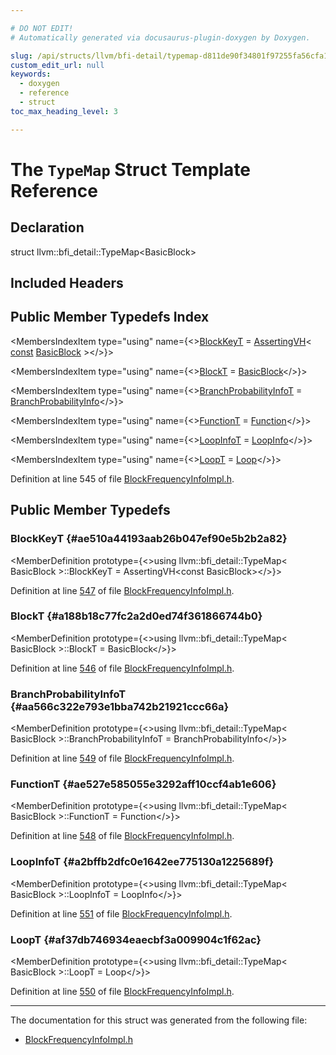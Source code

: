 ```yaml
---

# DO NOT EDIT!
# Automatically generated via docusaurus-plugin-doxygen by Doxygen.

slug: /api/structs/llvm/bfi-detail/typemap-d811de90f34801f97255fa56cfa1d92f
custom_edit_url: null
keywords:
  - doxygen
  - reference
  - struct
toc_max_heading_level: 3

---
```





# The `TypeMap` Struct Template Reference

<DoxygenPage pluginConfig={pluginConfig}>



## Declaration

<CodeBlock>struct llvm::bfi_detail::TypeMap&lt;BasicBlock&gt;</CodeBlock>

## Included Headers

<IncludesList>
<IncludesListItem
  filePath="llvm/Analysis/BlockFrequencyInfoImpl.h"
  permalink="/docs/api/files/include/include/llvm/include/llvm/analysis/blockfrequencyinfoimpl-h"
  isLocal="true" />
</IncludesList>

## Public Member Typedefs Index

<MembersIndex>

<MembersIndexItem
  type="using"
  name={<><a href="#ae510a44193aab26b047ef90e5b2b2a82">BlockKeyT</a> = <a href="/docs/api/classes/llvm/assertingvh">AssertingVH</a>&lt; <a href="/docs/api/files/lib/lib/target/lib/target/aarch64/aarch64promoteconstant-cpp/#a90f8350fecae261c25be85d38b451bff">const</a> <a href="/docs/api/classes/llvm/basicblock">BasicBlock</a> &gt;</>}>
</MembersIndexItem>

<MembersIndexItem
  type="using"
  name={<><a href="#a188b18c77fc2a2d0ed74f361866744b0">BlockT</a> = <a href="/docs/api/classes/llvm/basicblock">BasicBlock</a></>}>
</MembersIndexItem>

<MembersIndexItem
  type="using"
  name={<><a href="#aa566c322e793e1bba742b21921ccc66a">BranchProbabilityInfoT</a> = <a href="/docs/api/classes/llvm/branchprobabilityinfo">BranchProbabilityInfo</a></>}>
</MembersIndexItem>

<MembersIndexItem
  type="using"
  name={<><a href="#ae527e585055e3292aff10ccf4ab1e606">FunctionT</a> = <a href="/docs/api/classes/llvm/function">Function</a></>}>
</MembersIndexItem>

<MembersIndexItem
  type="using"
  name={<><a href="#a2bffb2dfc0e1642ee775130a1225689f">LoopInfoT</a> = <a href="/docs/api/classes/llvm/loopinfo">LoopInfo</a></>}>
</MembersIndexItem>

<MembersIndexItem
  type="using"
  name={<><a href="#af37db746934eaecbf3a009904c1f62ac">LoopT</a> = <a href="/docs/api/classes/llvm/loop">Loop</a></>}>
</MembersIndexItem>

</MembersIndex>


Definition at line 545 of file <a href="/docs/api/files/include/include/llvm/include/llvm/analysis/blockfrequencyinfoimpl-h">BlockFrequencyInfoImpl.h</a>.

<SectionDefinition>

## Public Member Typedefs

### BlockKeyT {#ae510a44193aab26b047ef90e5b2b2a82}

<MemberDefinition
  prototype={<>using llvm::bfi&#95;detail::TypeMap&lt; BasicBlock &gt;::BlockKeyT =  AssertingVH&lt;const BasicBlock&gt;</>}>

Definition at line <a href="/docs/api/files/include/include/llvm/include/llvm/analysis/blockfrequencyinfoimpl-h/#l00547">547</a> of file <a href="/docs/api/files/include/include/llvm/include/llvm/analysis/blockfrequencyinfoimpl-h">BlockFrequencyInfoImpl.h</a>.
</MemberDefinition>

### BlockT {#a188b18c77fc2a2d0ed74f361866744b0}

<MemberDefinition
  prototype={<>using llvm::bfi&#95;detail::TypeMap&lt; BasicBlock &gt;::BlockT =  BasicBlock</>}>

Definition at line <a href="/docs/api/files/include/include/llvm/include/llvm/analysis/blockfrequencyinfoimpl-h/#l00546">546</a> of file <a href="/docs/api/files/include/include/llvm/include/llvm/analysis/blockfrequencyinfoimpl-h">BlockFrequencyInfoImpl.h</a>.
</MemberDefinition>

### BranchProbabilityInfoT {#aa566c322e793e1bba742b21921ccc66a}

<MemberDefinition
  prototype={<>using llvm::bfi&#95;detail::TypeMap&lt; BasicBlock &gt;::BranchProbabilityInfoT =  BranchProbabilityInfo</>}>

Definition at line <a href="/docs/api/files/include/include/llvm/include/llvm/analysis/blockfrequencyinfoimpl-h/#l00549">549</a> of file <a href="/docs/api/files/include/include/llvm/include/llvm/analysis/blockfrequencyinfoimpl-h">BlockFrequencyInfoImpl.h</a>.
</MemberDefinition>

### FunctionT {#ae527e585055e3292aff10ccf4ab1e606}

<MemberDefinition
  prototype={<>using llvm::bfi&#95;detail::TypeMap&lt; BasicBlock &gt;::FunctionT =  Function</>}>

Definition at line <a href="/docs/api/files/include/include/llvm/include/llvm/analysis/blockfrequencyinfoimpl-h/#l00548">548</a> of file <a href="/docs/api/files/include/include/llvm/include/llvm/analysis/blockfrequencyinfoimpl-h">BlockFrequencyInfoImpl.h</a>.
</MemberDefinition>

### LoopInfoT {#a2bffb2dfc0e1642ee775130a1225689f}

<MemberDefinition
  prototype={<>using llvm::bfi&#95;detail::TypeMap&lt; BasicBlock &gt;::LoopInfoT =  LoopInfo</>}>

Definition at line <a href="/docs/api/files/include/include/llvm/include/llvm/analysis/blockfrequencyinfoimpl-h/#l00551">551</a> of file <a href="/docs/api/files/include/include/llvm/include/llvm/analysis/blockfrequencyinfoimpl-h">BlockFrequencyInfoImpl.h</a>.
</MemberDefinition>

### LoopT {#af37db746934eaecbf3a009904c1f62ac}

<MemberDefinition
  prototype={<>using llvm::bfi&#95;detail::TypeMap&lt; BasicBlock &gt;::LoopT =  Loop</>}>

Definition at line <a href="/docs/api/files/include/include/llvm/include/llvm/analysis/blockfrequencyinfoimpl-h/#l00550">550</a> of file <a href="/docs/api/files/include/include/llvm/include/llvm/analysis/blockfrequencyinfoimpl-h">BlockFrequencyInfoImpl.h</a>.
</MemberDefinition>

</SectionDefinition>

<hr/>

The documentation for this struct was generated from the following file:

<ul>
<li><a href="/docs/api/files/include/include/llvm/include/llvm/analysis/blockfrequencyinfoimpl-h">BlockFrequencyInfoImpl.h</a></li>
</ul>

</DoxygenPage>

